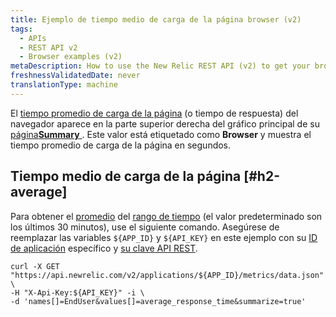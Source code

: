 ```yaml
---
title: Ejemplo de tiempo medio de carga de la página browser (v2)
tags:
  - APIs
  - REST API v2
  - Browser examples (v2)
metaDescription: How to use the New Relic REST API (v2) to get your browser average page load time.
freshnessValidatedDate: never
translationType: machine
---
```


El [tiempo promedio de carga de la página](/docs/browser/new-relic-browser/page-load-timing-resources/page-load-timing-process) (o tiempo de respuesta) del navegador aparece en la parte superior derecha del gráfico principal de su [página<DoNotTranslate>**Summary**</DoNotTranslate> ](/docs/browser/new-relic-browser/getting-started/browser-overview-website-performance-glance#viewing). Este valor está etiquetado como <DoNotTranslate>**Browser**</DoNotTranslate> y muestra el tiempo promedio de carga de la página en segundos.

## Tiempo medio de carga de la página [#h2-average]

Para obtener el [promedio](/docs/apm/apis/requirements/calculating-average-metric-values-summarize) del [rango de tiempo](/docs/apm/apis/requirements/specifying-time-range-api-v2) (el valor predeterminado son los últimos 30 minutos), use el siguiente comando. Asegúrese de reemplazar las variables `${APP_ID}` y `${API_KEY}` en este ejemplo con su [ID de aplicación](/docs/apm/apis/requirements/identification-code) específico y [su clave API REST](/docs/apis/rest-api-v2/requirements/rest-api-key#viewing).

```
curl -X GET "https://api.newrelic.com/v2/applications/${APP_ID}/metrics/data.json" \ 
-H "X-Api-Key:${API_KEY}" -i \ 
-d 'names[]=EndUser&values[]=average_response_time&summarize=true'
```